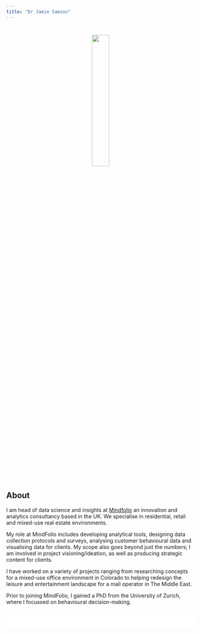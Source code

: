 ---
title: "Dr Jamie Samson"
---
<style>

.fade-in-section {
  opacity: 0;
  transform: translateY(20vh);
  visibility: hidden;
  transition: opacity 0.6s ease-out, transform 1.2s ease-out;
  will-change: opacity, visibility;
}
.fade-in-section.is-visible {
  opacity: 1;
  transform: none;
  visibility: visible;
}


.hideme
{
    opacity:0;
}


.top {
  margin: 0;
  position: relative;
  width: 100%;
  background-color: #ffffff;
  height: 50px;
  opacity: 1;
  text-align: center;
  font-size: 80px;
  font-weight: 100;
  color: #000000;
}

.title {
 text-align: center;
}
</style>

<script>

$(function(){//$(document).ready shorthand
  $('.monster').fadeIn('slow');
});
$(document).ready(function() {
    /* Every time the window is scrolled ... */
    $(window).scroll( function(){
        /* Check the location of each desired element */
        $('.hideme').each( function(i){
            var bottom_of_object = $(this).position().top + $(this).outerHeight();
            var bottom_of_window = $(window).scrollTop() + $(window).height();
            /* If the object is completely visible in the window, fade it it */
            if( bottom_of_window > bottom_of_object ){
                $(this).animate({'opacity':'1'},100);
            }
        }); 
    });
    
});


$(window).scroll(function(){
    $(".top").css("opacity", 1 - $(window).scrollTop() / 700);
  });

</script>


<center>
<img src="images/jsamson2.jpg" style="width:30%; margin-bottom: 20px; padding-top: 5%;"></p>
</center>

<h2>About</h2>
I am head of data science and insights at <a href="mindfolio.com">Mindfolio</a> an innovation and analytics consultancy based in the UK. We specialise in residential, retail and mixed-use real estate environments.

My role at MindFolio includes developing analytical tools, designing data collection protocols and surveys, analysing customer behavioural data and visualising data for clients. My scope also goes beyond just the numbers; I am involved in project visioning/ideation, as well as producing strategic content for clients. 

I have worked on a variety of projects ranging from researching concepts for a mixed-use office environment in Colorado to helping redesign the leisure and entertainment landscape for a mall operator in The Middle East.

Prior to joining MindFolio, I gained a PhD from the University of Zurich, where I focussed on behavioural decision-making.

<div class="top">
<center><span style="font-size: 48px;"><i class="fa fa-angle-double-down"></i></span></center>
</div>

<br>
<br>
<div class="hideme">
<h2>Industry skills</h2>
urban design|behavioural design|green design|health/wellbeing<br>
concept development|masterplanning<br>
consumer research
</div>
<br>
<br>
<div class="hideme">
<h2>Technical skills</h2>

<h3>R</h3>
shiny|shinyjs|shinydashboard|flexdashboard|markdown<br>
ggplot2|gganimate|plotly|networkD3|r2d3|leaflet|igraph<br>
tidyverse
</div>

<div class="hideme">
<h3>Analytical techniques</h3>
regression|clustering|decision trees<br>
sentiment analyis|NLP|topic modelling
</div>

<div class="hideme">
<h3>Research techniques</h3>
behavioural science<br>
survey design/programming<br>
best-worst scaling|conjoint|discrete choice modelling
</div>

<div class="hideme">
<h3>Other skills</h3>
html|css|javascript<br>
Windows server
</div>
<br>
<br>

<div class="hideme">
<h2>Data visualisation</h2>
As data is now such an integral part of the decision-making process, I constantly work to ensure MindFolio operates at the bleeding edge of data visualisation and dashboard creation.
<br>

You can find an example of one of my creations <a href="https://example.mindfolioresearch.com/" target="blank_">here</a> - a big data app which uses over 20 variables across London wards to get an understanding of community health.You can read more about the tool in this article for TechUK <a href="https://www.techuk.org/resource/the-power-of-big-data-in-understanding-shaping-community-development2.html" target="blank_">here</a>.
</div>
<br>
<br>

<div class="hideme">
<h2>Open source projects</h2>
<a href="https://github.com/JamieSamson">Click here</a> to visit my GitHub profile for some open source R projects I have written
</div>